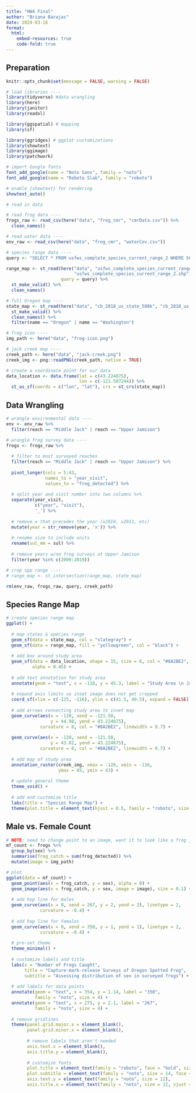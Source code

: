 ```yaml
---
title: "HW4 Final"
author: "Briana Barajas"
date: 2024-03-16
format:
  html:
    embed-resources: true
    code-fold: true
---
```


## Preparation

```r
knitr::opts_chunk$set(message = FALSE, warning = FALSE)
```

```r
# load libraries ----
library(tidyverse) #data wrangling
library(here)
library(janitor)
library(readxl)

library(ggspatial) # mapping
library(sf)

library(ggridges) # ggplot customizations
library(showtext)
library(ggimage)
library(patchwork)
```

```r
# import Google fonts
font_add_google(name = "Noto Sans", family = "noto")
font_add_google(name = "Roboto Slab", family = "roboto")

# enable {showtext} for rendering
showtext_auto()
```

```r
# read in data

# read frog data ----
frogs_raw <- read_csv(here("data", "frog_cmr", "cmrData.csv")) %>% 
  clean_names()

# read water data ----
env_raw <- read_csv(here("data", "frog_cmr", "waterCov.csv"))

# species range data ----
query <- "SELECT * FROM usfws_complete_species_current_range_2 WHERE SCINAME='Rana pretiosa' "

range_map <- st_read(here("data", "usfws_complete_species_current_range",
                          "usfws_complete_species_current_range_2.shp"),
                     query = query) %>% 
  st_make_valid() %>% 
  clean_names()

# full Oregon map ----
state_map <- st_read(here("data", "cb_2018_us_state_500k", "cb_2018_us_state_500k.shp")) %>% 
  st_make_valid() %>% 
  clean_names() %>% 
  filter(name == "Oregon" | name == "Washington")

# frog icon ----
img_path <- here("data", "frog-icon.png")

# jack creek map ----
creek_path <- here("data", "jack-creek.png")
creek_img <- png::readPNG(creek_path, native = TRUE)

# create a coordinate point for our data
data_location <- data.frame(lat = c(43.224875), 
                            lon = c(-121.587244)) %>% 
  st_as_sf(coords = c("lon", "lat"), crs = st_crs(state_map))
```

## Data Wrangling

```r
# wrangle environmental data ----
env <- env_raw %>% 
  filter(reach == "Middle Jack" | reach == "Upper Jamison")

# wrangle frog survey data ----
frogs <- frogs_raw %>% 
  
  # filter to most surveyed reaches
  filter(reach == "Middle Jack" | reach == "Upper Jamison") %>% 
  
  pivot_longer(cols = 5:43,
               names_to = "year_visit",
               values_to = "frog_detected") %>% 
  
  # split year and visit number into two columns %>% 
  separate(year_visit, 
           c("year", "visit"),
           '_') %>% 
  
  # remove x that precedes the year (x2010, x2011, etc)
  mutate(year = str_remove(year, 'x')) %>% 
  
  # rename size to include units
  rename(sul_mm = sul) %>% 
  
  # remove years w/no frog surveys at Upper Jamison
  filter(year %in% c(2009:2019))

# crop spp range ----
# range_map <- st_intersection(range_map, state_map)

rm(env_raw, frogs_raw, query, creek_path)
```

## Species Range Map

```r
# create species range map
ggplot() +
  
  # map states & species range
  geom_sf(data = state_map, col = "slategray") +
  geom_sf(data = range_map, fill = "yellowgreen", col = "black") +
  
  # add box around study area 
  geom_sf(data = data_location, shape = 15, size = 6, col = "#8A2BE2",
          alpha = 0.45) +
  
  # add text annotation for study area
  annotate(geom = "text", x = -118, y = 45.3, label = "Study Area \n Jack Creek, Oregon", family = "noto", size = 5.5, col = "#8A2BE2") +
  
  # expand axis limits so inset image does not get cropped
  coord_sf(xlim = c(-125, -116), ylim = c(41.5, 49.5), expand = FALSE) +
  
  # add arrows connecting study area to inset map
  geom_curve(aes(x = -120, xend = -121.50,
                 y = 44.98, yend = 43.224875),
             curvature = 0, col = "#8A2BE2", linewidth = 0.7) +
  
  geom_curve(aes(x = -120, xend = -121.50,
                 y = 43.02, yend = 43.224875),
             curvature = 0, col = "#8A2BE2", linewidth = 0.7) +
  
  # add map of study area
  annotation_raster(creek_img, xmax = -120, xmin = -116,
                    ymax = 45, ymin = 43) +
  
  # update general theme
  theme_void() +
  
  # add and customize title
  labs(title = "Species Range Map") +
  theme(plot.title = element_text(hjust = 0.5, family = "roboto", size = 26))


```

## Male vs. Female Count

```r
# NOTE: need to change point to an image, want it to look like a frog jumping
mf_count <- frogs %>% 
  group_by(sex) %>% 
  summarise(frog_catch = sum(frog_detected)) %>% 
  mutate(image = img_path)

# plot
ggplot(data = mf_count) +
  geom_point(aes(x = frog_catch, y = sex), alpha = 0) +
  geom_image(aes(x = frog_catch, y = sex, image = image), size = 0.1) +
  
  # add hop line for males
  geom_curve(aes(x = 0, xend = 267, y = 2, yend = 2), linetype = 2,
             curvature = -0.4) +
  
  # add hop line for females
  geom_curve(aes(x = 0, xend = 350, y = 1, yend = 1), linetype = 2,
             curvature = -0.4) +
  
  # pre-set theme
  theme_minimal() +
  
  # customize labels and title
  labs(x = "Number of Frogs Caught",
       title = "Capture-mark-release Surveys of Oregon Spotted Frog",
       subtitle = "Assessing distribution of sex in surveyed frogs") +
  
  # add labels for data points
  annotate(geom = "text", x = 354, y = 1.14, label = "350", 
           family = "noto", size = 4) +
  annotate(geom = "text", x = 275, y = 2.1, label = "267",
           family = "noto", size = 4) +
  
  # remove gridlines
  theme(panel.grid.major.x = element_blank(),
        panel.grid.minor.x = element_blank(),
        
        # remove labels that aren't needed
        axis.text.x = element_blank(),
        axis.title.y = element_blank(),
        
        # customize fonts
        plot.title = element_text(family = "roboto", face = "bold", size = 20),
        plot.subtitle = element_text(family = "noto", size = 14, face = "italic"),
        axis.text.y = element_text(family = "noto", size = 12),
        axis.title.x = element_text(family = "noto", size = 12, vjust = 20, hjust = 0.5))


```
